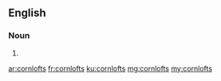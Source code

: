 ==English==

===Noun===
{{head|en|plural}}

# {{plural of|cornloft|lang=en|nocat=1}}

[[ar:cornlofts]]
[[fr:cornlofts]]
[[ku:cornlofts]]
[[mg:cornlofts]]
[[my:cornlofts]]